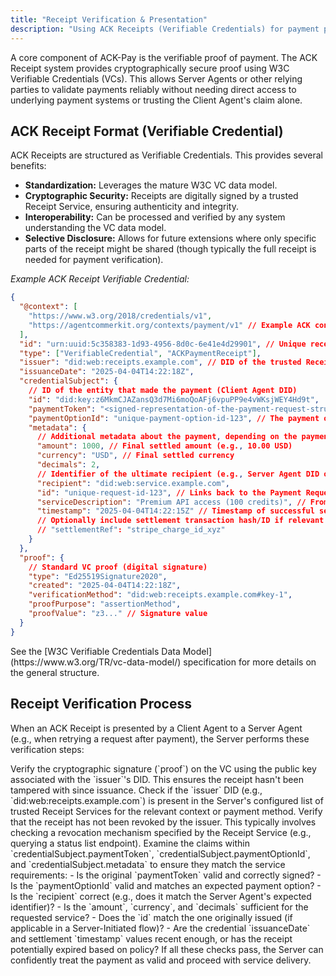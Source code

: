 ```yaml
---
title: "Receipt Verification & Presentation"
description: "Using ACK Receipts (Verifiable Credentials) for payment proof."
---
```


A core component of ACK-Pay is the verifiable proof of payment. The ACK Receipt system provides cryptographically secure proof using W3C Verifiable Credentials (VCs). This allows Server Agents or other relying parties to validate payments reliably without needing direct access to underlying payment systems or trusting the Client Agent's claim alone.

## ACK Receipt Format (Verifiable Credential)

ACK Receipts are structured as Verifiable Credentials. This provides several benefits:

- **Standardization:** Leverages the mature W3C VC data model.
- **Cryptographic Security:** Receipts are digitally signed by a trusted Receipt Service, ensuring authenticity and integrity.
- **Interoperability:** Can be processed and verified by any system understanding the VC data model.
- **Selective Disclosure:** Allows for future extensions where only specific parts of the receipt might be shared (though typically the full receipt is needed for payment verification).

_Example ACK Receipt Verifiable Credential:_

```json
{
  "@context": [
    "https://www.w3.org/2018/credentials/v1",
    "https://agentcommerkit.org/contexts/payment/v1" // Example ACK context
  ],
  "id": "urn:uuid:5c358383-1d93-4956-8d0c-6e41e4d29901", // Unique receipt ID
  "type": ["VerifiableCredential", "ACKPaymentReceipt"],
  "issuer": "did:web:receipts.example.com", // DID of the trusted Receipt Service
  "issuanceDate": "2025-04-04T14:22:18Z",
  "credentialSubject": {
    // ID of the entity that made the payment (Client Agent DID)
    "id": "did:key:z6MkmCJAZansQ3d7Mi6moQoAFj6vpuPP9e4vWKsjWEY4Hd9t",
    "paymentToken": "<signed-representation-of-the-payment-request-structure>",
    "paymentOptionId": "unique-payment-option-id-123", // The payment option that was used to make the payment
    "metadata": {
      // Additional metadata about the payment, depending on the payment option
      "amount": 1000, // Final settled amount (e.g., 10.00 USD)
      "currency": "USD", // Final settled currency
      "decimals": 2,
      // Identifier of the ultimate recipient (e.g., Server Agent DID or account)
      "recipient": "did:web:service.example.com",
      "id": "unique-request-id-123", // Links back to the Payment Request (if applicable)
      "serviceDescription": "Premium API access (100 credits)", // From original request (if applicable)
      "timestamp": "2025-04-04T14:22:15Z" // Timestamp of successful settlement
      // Optionally include settlement transaction hash/ID if relevant
      // "settlementRef": "stripe_charge_id_xyz"
    }
  },
  "proof": {
    // Standard VC proof (digital signature)
    "type": "Ed25519Signature2020",
    "created": "2025-04-04T14:22:18Z",
    "verificationMethod": "did:web:receipts.example.com#key-1",
    "proofPurpose": "assertionMethod",
    "proofValue": "z3..." // Signature value
  }
}
```

<Tip>
  See the [W3C Verifiable Credentials Data
  Model](https://www.w3.org/TR/vc-data-model/) specification for more details on
  the general structure.
</Tip>

## Receipt Verification Process

When an ACK Receipt is presented by a Client Agent to a Server Agent (e.g., when retrying a request after payment), the Server performs these verification steps:

<Steps>
  <Step title="Validate Signature">
    Verify the cryptographic signature (`proof`) on the VC using the public key
    associated with the `issuer`'s DID. This ensures the receipt hasn't been
    tampered with since issuance.
  </Step>
  <Step title="Confirm Issuer Trust">
    Check if the `issuer` DID (e.g., `did:web:receipts.example.com`) is present
    in the Server's configured list of trusted Receipt Services for the relevant
    context or payment method.
  </Step>
  <Step title="Check Revocation Status">
    Verify that the receipt has not been revoked by the issuer. This typically
    involves checking a revocation mechanism specified by the Receipt Service
    (e.g., querying a status list endpoint).
  </Step>
  <Step title="Verify Payment Details">
    Examine the claims within `credentialSubject.paymentToken`,
    `credentialSubject.paymentOptionId`, and `credentialSubject.metadata` to
    ensure they match the service requirements: - Is the original `paymentToken`
    valid and correctly signed? - Is the `paymentOptionId` valid and matches an
    expected payment option? - Is the `recipient` correct (e.g., does it match
    the Server Agent's expected identifier)? - Is the `amount`, `currency`, and
    `decimals` sufficient for the requested service? - Does the `id` match the
    one originally issued (if applicable in a Server-Initiated flow)? - Are the
    credential `issuanceDate` and settlement `timestamp` values recent enough,
    or has the receipt potentially expired based on policy?
  </Step>
</Steps>
If all these checks pass, the Server can confidently treat the payment as valid
and proceed with service delivery.
